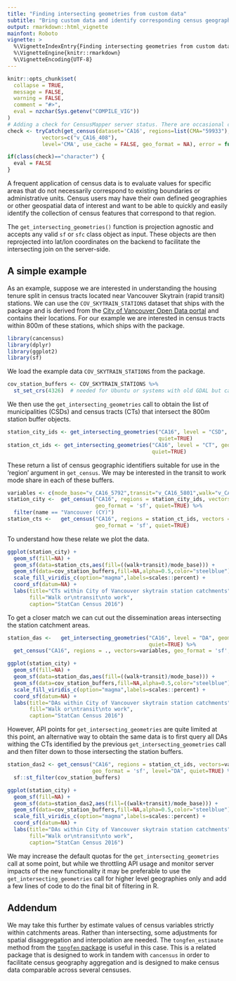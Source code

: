 ```yaml
---
title: "Finding intersecting geometries from custom data"
subtitle: "Bring custom data and identify corresponding census geographies"
output: rmarkdown::html_vignette
mainfont: Roboto
vignette: >
  %\VignetteIndexEntry{Finding intersecting geometries from custom data}
  %\VignetteEngine{knitr::rmarkdown}
  %\VignetteEncoding{UTF-8}
---
```


```r
knitr::opts_chunk$set(
  collapse = TRUE,
  message = FALSE, 
  warning = FALSE,
  comment = "#>",
  eval = nzchar(Sys.getenv("COMPILE_VIG"))
)
# Adding a check for CensusMapper server status. There are occasional cert and other issues affecting CensusMapper servers, and this causes failure of some automated testing - CRAN in particular. If this check passes, we move on and compile the rest of the vignette. If it fails, we compile without evaluating. 
check <- tryCatch(get_census(dataset='CA16', regions=list(CMA="59933"),
           vectors=c("v_CA16_408"),
           level='CMA', use_cache = FALSE, geo_format = NA), error = function(e) {print("Invalid")})

if(class(check)=="character") {
  eval = FALSE
}
```

A frequent application of census data is to evaluate values for specific areas that do not necessarily correspond to existing boundaries or administrative units. Census users may have their own defined geographies or other geospatial data of interest and want to be able to quickly and easily identify the collection of census features that correspond to that region.

The `get_intersecting_geometries()` function is projection agnostic and accepts any valid `sf` or `sfc` class object as input. These objects are then reprojected into lat/lon coordinates on the backend to facilitate the intersecting join on the server-side. 

## A simple example

As an example, suppose we are interested in understanding the housing tenure split in census tracts located near Vancouver Skytrain (rapid transit) stations. We can use the `COV_SKYTRAIN_STATIONS` dataset that ships with the package and is derived from the [City of Vancouver Open Data portal](https://opendata.vancouver.ca/explore/dataset/rapid-transit-stations/information/) and contains their locations. For our example we are interested in census tracts within 800m of these stations, which ships with the package.

```r
library(cancensus)
library(dplyr)
library(ggplot2)
library(sf)
```

We load the example data `COV_SKYTRAIN_STATIONS` from the package. 

```r
cov_station_buffers <- COV_SKYTRAIN_STATIONS %>%
  st_set_crs(4326)  # needed for Ubuntu or systems with old GDAL but can otherwise be ignored
```

We then use the `get_intersecting_geometries` call to obtain the list of municipalities (CSDs) and census tracts (CTs) that intersect the 800m station buffer objects. 

```r
station_city_ids <- get_intersecting_geometries("CA16", level = "CSD", geometry = cov_station_buffers,
                                                quiet=TRUE)
station_ct_ids <- get_intersecting_geometries("CA16", level = "CT", geometry = cov_station_buffers,
                                              quiet=TRUE)
```

These return a list of census geographic identifiers suitable for use in the 'region' argument in `get_census`. We may be interested in the transit to work mode share in each of these buffers.

```r
variables <- c(mode_base="v_CA16_5792",transit="v_CA16_5801",walk="v_CA16_5804")
station_city <-  get_census("CA16", regions = station_city_ids, vectors = variables, 
                            geo_format = 'sf', quiet=TRUE) %>% 
  filter(name == "Vancouver (CY)")
station_cts <-   get_census("CA16", regions = station_ct_ids, vectors = variables, 
                            geo_format = 'sf', quiet=TRUE)
```

To understand how these relate we plot the data.

```r
ggplot(station_city) +
  geom_sf(fill=NA) +
  geom_sf(data=station_cts,aes(fill=((walk+transit)/mode_base))) +
  geom_sf(data=cov_station_buffers,fill=NA,alpha=0.5,color="steelblue") +
  scale_fill_viridis_c(option="magma",labels=scales::percent) +
  coord_sf(datum=NA) +
  labs(title="CTs within City of Vancouver skytrain station catchments",
       fill="Walk or\ntransit\nto work",
       caption="StatCan Census 2016")
```

To get a closer match we can cut out the dissemination areas intersecting the station catchment areas. 

```r
station_das <-   get_intersecting_geometries("CA16", level = "DA", geometry = cov_station_buffers,
                                             quiet=TRUE) %>% 
  get_census("CA16", regions = ., vectors=variables, geo_format = 'sf', quiet=TRUE)

ggplot(station_city) +
  geom_sf(fill=NA) +
  geom_sf(data=station_das,aes(fill=((walk+transit)/mode_base))) +
  geom_sf(data=cov_station_buffers,fill=NA,alpha=0.5,color="steelblue") +
  scale_fill_viridis_c(option="magma",labels=scales::percent) +
  coord_sf(datum=NA) +
  labs(title="DAs within City of Vancouver skytrain station catchments",
       fill="Walk or\ntransit\nto work",
       caption="StatCan Census 2016")

```

However, API points for `get_intersecting_geometries` are quite limited at this point, an alternative way to obtain the same data is to first query all DAs withing the CTs identified by the previous `get_intersecting_geometries` call and then filter down to those intersecting the station buffers.

```r
station_das2 <- get_census("CA16", regions = station_ct_ids, vectors=variables, 
                           geo_format = 'sf', level="DA", quiet=TRUE) %>%
  sf::st_filter(cov_station_buffers)

ggplot(station_city) +
  geom_sf(fill=NA) +
  geom_sf(data=station_das2,aes(fill=((walk+transit)/mode_base))) +
  geom_sf(data=cov_station_buffers,fill=NA,alpha=0.5,color="steelblue") +
  scale_fill_viridis_c(option="magma",labels=scales::percent) +
  coord_sf(datum=NA) +
  labs(title="DAs within City of Vancouver skytrain station catchments",
       fill="Walk or\ntransit\nto work",
       caption="StatCan Census 2016")

```

We may increase the default quotas for the `get_intersecting_geometries` call at some point, but while we throttling API usage and monitor server impacts of the new functionality it may be preferable to use the `get_intersecting_geometries` call for higher level geographies only and add a few lines of code to do the final bit of filtering in R. 

## Addendum

We may take this further by estimate values of census variables strictly within catchments areas. Rather than intersecting, some adjustments for spatial disaggregation and interpolation are needed. The `tongfen_estimate` method from the [`tongfen` package](https://mountainmath.github.io/tongfen/index.html) is useful in this case. This is a related package that is designed to work in tandem with `cancensus` in order to facilitate census geography aggregation and is designed to make census data comparable across several censuses.

